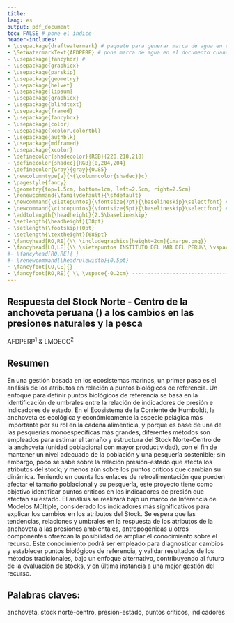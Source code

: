 ```yaml
---
title: 
lang: es
output: pdf_document
toc: FALSE # pone el índice
header-includes:
- \usepackage{draftwatermark} # paquete para generar marca de agua en el documento
- \SetWatermarkText{AFDPERP} # pone marca de agua en el documento cuando es preliminar
- \usepackage{fancyhdr} #
- \usepackage{graphicx}
- \usepackage{parskip}
- \usepackage{geometry}
- \usepackage{helvet}
- \usepackage{lipsum}
- \usepackage{graphicx}
- \usepackage{blindtext}
- \usepackage{framed}
- \usepackage{fancybox}
- \usepackage{color}
- \usepackage{xcolor,colortbl}
- \usepackage{authblk}
- \usepackage{mdframed}
- \usepackage{xcolor}
- \definecolor{shadecolor}{RGB}{220,218,218} 
- \definecolor{shadec}{RGB}{0,204,204}
- \definecolor{Gray}{gray}{0.85}
- \newcolumntype{a}{>{\columncolor{shadec}}c}
- \pagestyle{fancy}
- \geometry{top=1.5cm, bottom=1cm, left=2.5cm, right=2.5cm}
- \renewcommand{\familydefault}{\sfdefault}
- \newcommand{\sietepuntos}{\fontsize{7pt}{\baselineskip}\selectfont} # tamaños de letra
- \newcommand{\cincopuntos}{\fontsize{5pt}{\baselineskip}\selectfont} # tamaños de letra
- \addtolength{\headheight}{2.5\baselineskip}
- \setlength{\headheight}{38pt}
- \setlength{\footskip}{0pt}
- \setlength{\textheight}{685pt}
- \fancyhead[RO,RE]{\\ \includegraphics[height=2cm]{imarpe.png}}
- \fancyhead[LO,LE]{\\ \sietepuntos INSTITUTO DEL MAR DEL PERU\\ \vspace{-0.1 cm} AREA FUNCIONAL DE DINAMICA POBLACIONAL Y EVALUACION DE RECURSOS PELAGICOS }
#- \fancyhead[RO,RE]{ }
#- \renewcommand{\headrulewidth}{0.5pt}
- \fancyfoot[CO,CE]{}
- \fancyfoot[RO,RE]{ \\ \vspace{-0.2cm} --------------------------------------------------------------------------------------------------------------------------------------------- \\ \vspace{-0.1cm} \sietepuntos  2023 “AÑO DE LA UNIDAD, LA PAZ Y EL DESARROLLO"}
---
```


\pagebreak

```{=tex}

\begin{table}

\begin{tabular}{|c | a | c | c | c| c|}
INICIACION & PLANIFICACION & EJECUCION & SyC & PyD & CIERRE 
\end{tabular}
\end{table}
```
\vspace{0.2cm}
## Respuesta del Stock Norte - Centro de la anchoveta peruana (\textit{Engraulis ringens}) a los cambios en las presiones naturales y la pesca
\vspace{0.05cm}
AFDPERP$^1$ & LMOECC$^2$
\vspace{0.2cm}

```{=tex}
\begin{mdframed}[backgroundcolor=shadecolor, linecolor=shadecolor] 
\textbf{Lo más destacado}
\begin{itemize}
\item  Los puntos biológicos de referencia pueden justificarse en la identificación de umbrales entre la relación de indicadores de presión-estado.
\item La identificación de tendencias, relaciones y umbrales en la respuesta de la anchoveta a las presiones ambientales y la pesca aumentan el conocimiento sobre el recurso
\end{itemize}
 \end{mdframed}
```
## Resumen

En una gestión basada en los ecosistemas marinos, un primer paso es el análisis de los atributos en relación a puntos biológicos de referencia. Un enfoque para definir puntos biológicos de referencia se basa en la identificación de umbrales entre la relación de indicadores de presión e indicadores de estado. En el Ecosistema de la Corriente de Humboldt, la anchoveta es ecológica y económicamente la especie pelágica más importante por su rol en la cadena alimenticia, y porque es base de una de las pesquerías monoespecíficas más grandes, diferentes métodos son empleados para estimar el tamaño y estructura del Stock Norte-Centro de la anchoveta (unidad poblacional con mayor productividad), con el fin de mantener un nivel adecuado de la población y una pesquería sostenible; sin embargo, poco se sabe sobre la relación presión-estado que afecta los atributos del stock; y menos aún sobre los puntos críticos que cambian su dinámica. Teniendo en cuenta los enlaces de retroalimentación que pueden afectar el tamaño poblacional y su pesquería, este proyecto tiene como objetivo identificar puntos críticos en los indicadores de presión que afectan su estado. El análisis se realizará bajo un marco de Inferencia de Modelos Múltiple, considerado los indicadores más significativos para explicar los cambios en los atributos del Stock. Se espera que las tendencias, relaciones y umbrales en la respuesta de los atributos de la anchoveta a las presiones ambientales, antropogénicas u otros componentes ofrezcan la posibilidad de ampliar el conocimiento sobre el recurso. Este conocimiento podrá ser empleado para diagnosticar cambios y establecer puntos biológicos de referencia, y validar resultados de los métodos tradicionales, bajo un enfoque alternativo, contribuyendo al futuro de la evaluación de stocks, y en última instancia a una mejor gestión del recurso.

\vspace{0.1cm}
```{=tex}
\begin{figure}%[!thb]
\centering
\includegraphics[width=0.65\textwidth]{figuras/figura1.png}
\end{figure}
```

\vspace{-0.5cm}
## Palabras claves:

anchoveta, stock norte-centro, presión-estado, puntos críticos, indicadores 

\pagebreak
